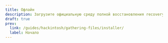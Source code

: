 ---
title: Офлайн
description: Загрузите официальную среду полной восстановления recoveryOS.
draft: true
prev:
  link: /guides/hackintosh/gathering-files/installer/
  label: Начало
---
